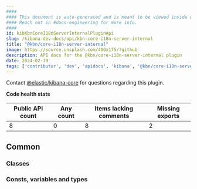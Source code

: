 ```yaml
---
####
#### This document is auto-generated and is meant to be viewed inside our experimental, new docs system.
#### Reach out in #docs-engineering for more info.
####
id: kibKbnCoreI18nServerInternalPluginApi
slug: /kibana-dev-docs/api/kbn-core-i18n-server-internal
title: "@kbn/core-i18n-server-internal"
image: https://source.unsplash.com/400x175/?github
description: API docs for the @kbn/core-i18n-server-internal plugin
date: 2024-02-19
tags: ['contributor', 'dev', 'apidocs', 'kibana', '@kbn/core-i18n-server-internal']
---
```




Contact [@elastic/kibana-core](https://github.com/orgs/elastic/teams/kibana-core) for questions regarding this plugin.

**Code health stats**

| Public API count  | Any count | Items lacking comments | Missing exports |
|-------------------|-----------|------------------------|-----------------|
| 8 | 0 | 8 | 2 |

## Common

### Classes
<DocDefinitionList data={kbnCoreI18nServerInternalObj.common.classes}/>

### Consts, variables and types
<DocDefinitionList data={kbnCoreI18nServerInternalObj.common.misc}/>

